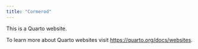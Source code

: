 ```yaml
---
title: "Cormerod"
---
```


This is a Quarto website.

To learn more about Quarto websites visit <https://quarto.org/docs/websites>.
